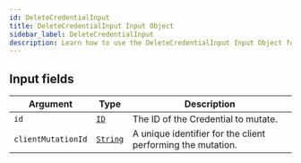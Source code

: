 ```yaml
---
id: DeleteCredentialInput
title: DeleteCredentialInput Input Object
sidebar_label: DeleteCredentialInput
description: Learn how to use the DeleteCredentialInput Input Object for Builder's API.
---
```


## Input fields

| Argument           | Type                                     | Description                                                 |
| ------------------ | ---------------------------------------- | ----------------------------------------------------------- |
| `id`               | [`ID`](/composer/builder/api/schema/scalar/ID.mdx)         | The ID of the Credential to mutate.                         |
| `clientMutationId` | [`String`](/composer/builder/api/schema/scalar/String.mdx) | A unique identifier for the client performing the mutation. |
